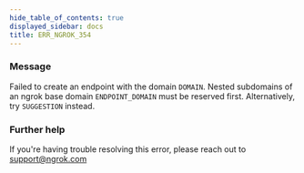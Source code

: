 ```yaml
---
hide_table_of_contents: true
displayed_sidebar: docs
title: ERR_NGROK_354
---
```



### Message

Failed to create an endpoint with the domain `DOMAIN`. Nested subdomains of an ngrok base domain `ENDPOINT_DOMAIN` must be reserved first. Alternatively, try `SUGGESTION` instead.

<ErrorDetails />

### Further help

If you're having trouble resolving this error, please reach out to [support@ngrok.com](mailto:support@ngrok.com?subject=Help%20with%20ERR_NGROK_354)
